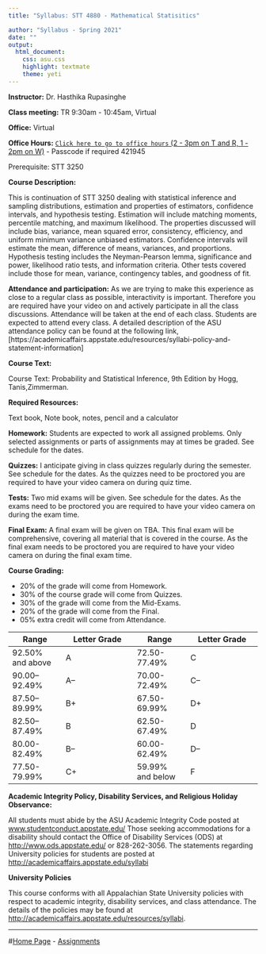 ```yaml
---
title: "Syllabus: STT 4880 - Mathematical Statisitics"

author: "Syllabus - Spring 2021"
date: ""
output:
  html_document:
    css: asu.css
    highlight: textmate
    theme: yeti
---
```


**Instructor:**  Dr. Hasthika Rupasinghe

**Class meeting:** TR 9:30am - 10:45am, Virtual

**Office:** Virtual  

**Office Hours:** [`Click here to go to office hours` (2 - 3pm on T and R, 1 - 2pm on W)]( https://appstate.zoom.us/j/96528317992?pwd=YTZyc0lndWs5L2x4UzR5dDVSMk5JQT09) - Passcode if required 421945

<!--Questions related to the class should be addressed with the [piazza account for STT 3851](https://piazza.com/appstate/spring2018/stat3851/home).-->





Prerequisite: STT 3250

**Course Description:**  

This is continuation of STT 3250 dealing with statistical inference and sampling distributions, estimation and properties of estimators, confidence intervals, and hypothesis testing. Estimation will include matching moments, percentile matching, and maximum likelihood. The properties discussed will include bias, variance, mean squared error, consistency, efficiency, and uniform minimum variance unbiased estimators. Confidence intervals will estimate the mean, difference of means, variances, and proportions. Hypothesis testing includes the Neyman-Pearson lemma, significance and power, likelihood ratio tests, and information criteria. Other tests covered include those for mean, variance, contingency tables, and goodness of fit.

**Attendance and participation:** As we are trying to make this experience as close to a regular class as possible, interactivity is important. Therefore you are required have your video on and actively participate in all the class discussions. Attendance will be taken at the end of each class. Students are expected to attend every class. A detailed description of the ASU attendance policy can be found at the following link, [https://academicaffairs.appstate.edu/resources/syllabi-policy-and-statement-information]


**Course Text:**

Course Text: Probability and Statistical Inference, 9th Edition by Hogg, Tanis,Zimmerman. 

**Required Resources:**

Text book, Note book, notes,  pencil and  a calculator

 **Homework:** Students are expected to work all assigned problems. Only selected assignments or parts of assignments may at times be graded. See schedule for the dates.

**Quizzes:** I anticipate giving in class quizzes regularly during the semester. See schedule for the dates. As the quizzes need to be proctored you are required to have your video camera on during quiz time.
<!--The lowest quiz grade will be
dropped when determining the final grade.-->

**Tests:** Two mid exams will be given. See schedule for the dates. As the exams need to be proctored you are required to have your video camera on during the exam time.


**Final Exam:** A final exam will be given on TBA. This final exam will be comprehensive, covering all material that is covered in the course. As the final exam needs to be proctored you are required to have your video camera on during the final exam time.


**Course Grading:**

* 20% of the grade will come from Homework.
* 30% of the course grade will come from Quizzes.
* 30% of the grade will come from the Mid-Exams.
* 20% of the grade will come from the Final.
* 05% extra credit will come from Attendance.

| Range | Letter Grade | Range | Letter Grade | 
|----------------|---------------------|----------------|---------------------|
|  92.50% and above | A | 72.50-77.49% | C  |
| 90.00--92.49% | A– | 70.00-72.49% | C– |
| 87.50--89.99% | B+ | 67.50-69.99% | D+ |
| 82.50--87.49% | B | 62.50-67.49% | D |
| 80.00-82.49% | B– | 60.00-62.49% | D– |
| 77.50-79.99% | C+ | 59.99% and below | F |


**Academic Integrity Policy, Disability Services, and Religious Holiday Observance:** 

All students must abide by the ASU Academic Integrity Code posted at [www.studentconduct.appstate.edu/](www.studentconduct.appstate.edu/) Those seeking accommodations for a disability should contact the Office of Disability Services (ODS) at [http://www.ods.appstate.edu/](http://www.ods.appstate.edu/) or 828-262-3056.
The statements regarding University policies for students are posted at
[http://academicaffairs.appstate.edu/syllabi](http://academicaffairs.appstate.edu/syllabi)






 



**University Policies**

This course conforms with all Appalachian State University policies with respect to academic integrity, disability services, and class attendance.  The details of the policies may be found at <http://academicaffairs.appstate.edu/resources/syllabi>.



***

#[Home Page](http://stat-ata-asu.github.io/STT3851ClassRepo/) - [Assignments](http://stat-ata-asu.github.io/STT3851ClassRepo/Assignments/AssignmentsSTT3851Spring2017.html) 